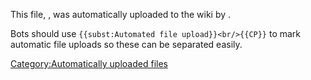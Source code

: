 This file, {{PAGENAME}}, was automatically uploaded to the wiki by {{REVISIONUSER}}.

<includeonly>[[Category:Automatically uploaded files]]</includeonly>
<noinclude>Bots should use <tt><nowiki>{{subst:Automated file upload}}<br/>{{CP}}</nowiki></tt> to mark automatic file uploads so these can be separated easily.</noinclude>
